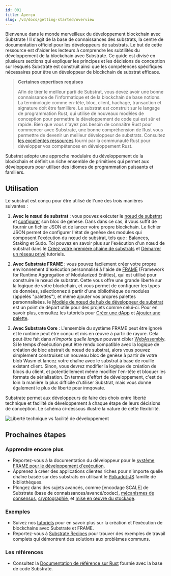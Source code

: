 ```yaml
---
id: 001
title: Aperçu
slug: /v3/docs/getting-started/overview
---
```


Bienvenue dans le monde merveilleux du développement blockchain avec Substrate ! Il s'agit de la base de connaissances des substrats, la
centre de documentation officiel pour les développeurs de substrats. Le but de cette ressource est d'aider les lecteurs à comprendre les subtilités du développement de la blockchain avec Substrate. Ce guide est divisé en plusieurs sections qui
expliquer les principes et les décisions de conception sur lesquels Substrate est construit ainsi que les compétences spécifiques nécessaires pour être un
développeur de blockchain de substrat efficace.

> **Certaines expertises requises**
>
> Afin de tirer le meilleur parti de Substrat, vous devez avoir une bonne connaissance de l'informatique et de la blockchain de base
> notions. La terminologie comme en-tête, bloc, client, hachage, transaction et signature doit être familière. Le substrat est
> construit sur le langage de programmation Rust, qui utilise de nouveaux modèles de conception pour permettre le développement de code qui est
> sûr et rapide. Bien que vous n'ayez pas besoin de connaître Rust pour commencer avec Substrate, une bonne compréhension de Rust
> vous permettre de devenir un meilleur développeur de substrats. Consultez [les excellentes ressources](https://www.rust-lang.org/learn)
> fourni par la communauté Rust pour développer vos compétences en développement Rust.

Substrat adopte une approche modulaire du développement de la blockchain et définit un riche ensemble de primitives qui permet aux développeurs
pour utiliser des idiomes de programmation puissants et familiers.

## Utilisation

Le substrat est conçu pour être utilisé de l'une des trois manières suivantes :

1. **Avec le nœud de substrat** : vous pouvez exécuter le [nœud de substrat](https://github.com/paritytech/substrate/tree/master/bin/node) et
[configurer](https://github.com/paritytech/substrate/blob/master/bin/node/cli/src/chain_spec.rs) son bloc de genèse. Dans
dans ce cas, il vous suffit de fournir un fichier JSON et de lancer votre propre blockchain. Le fichier JSON permet de configurer
l'état de genèse des modules qui composent l'exécution du nœud de substrat, tels que : Balances, Staking et Sudo. Toi
pouvez en savoir plus sur l'exécution d'un nœud de substrat dans le
[Créez votre première chaîne de substrats](tutoriels/create-your-first-substrate-chain) et
[Démarrer un réseau privé](tutoriels/start-a-private-network/index.md) tutoriels.

2. **Avec Substrate FRAME** : vous pouvez facilement créer votre propre environnement d'exécution personnalisé à l'aide de [FRAME](knowledgebase/runtime/frame.md)
(Framework for Runtime Aggregation of Modularized Entities), qui est utilisé pour construire le nœud de substrat. Cette
vous offre une grande liberté sur la logique de votre blockchain, et vous permet de configurer les types de données, sélectionnez
à partir d'une bibliothèque de modules (appelés "palettes"), et même ajouter vos propres palettes personnalisées. le
[Modèle de nœud de hub de développeur de substrat](https://github.com/substrate-developer-hub/substrate-node-template) est un
point de départ utile pour des projets comme celui-ci. Pour en savoir plus, consultez les tutoriels pour
[Créer une dApp](tutoriels/build-a-dapp) et [Ajouter une palette](tutoriels/ajouter-une-palette).

3. **Avec Substrate Core** : L'ensemble du système FRAME peut être ignoré et le runtime peut être conçu et mis en œuvre à partir de
rayure. Cela peut être fait dans _n'importe quelle langue_ pouvant cibler [WebAssembly](https://webassembly.org/). Si le temps d'exécution
peut être rendu compatible avec la logique de création de bloc abstrait du nœud de substrat, alors vous pouvez simplement
construisez un nouveau bloc de genèse à partir de votre blob Wasm et lancez votre chaîne avec le substrat à base de rouille existant
client. Sinon, vous devrez modifier la logique de création de blocs du client, et potentiellement même modifier l'en-tête
et bloquer les formats de sérialisation. En termes d'effort de développement, c'est de loin la manière la plus difficile d'utiliser
Substrat, mais vous donne également le plus de liberté pour innqovate.

Substrate permet aux développeurs de faire des choix entre liberté technique et facilité de développement à chaque étape de leurs décisions de conception. Le schéma ci-dessous illustre la nature de cette flexibilité.

![Liberté technique vs facilité de développement](../../src/images/docs/getting-started/technical-freedom.png)

## Prochaines étapes

### Apprendre encore plus

- Reportez-vous à la documentation du développeur pour le [système FRAME pour le développement d'exécution](basedeconnaissances/exécution).
- Apprenez à créer des applications clientes riches pour n'importe quelle chaîne basée sur des substrats en utilisant le
[Polkadot-JS](knowledgebase/integrate/polkadot-js) famille de bibliothèques.
- Plongez dans des sujets avancés, comme [encodage SCALE] de Substrate (base de connaissances/avancé/codec),
[mécanismes de consensus](basedeconnaissances/avancé/consensus), [cryptographie](basedeconnaissances/avancé/cryptographie), et
[mise en œuvre du stockage](basedeconnaissances/avancée/stockage).

### Exemples

- Suivez nos [tutoriels](../../tutorials) pour en savoir plus sur la création et l'exécution de blockchains avec Substrate et FRAME.
- Reportez-vous à [Substrate Recipes](https://substrate.dev/recipes/) pour trouver des exemples de travail complets qui démontrent
des solutions aux problèmes communs.

### Les références

- Consultez la [Documentation de référence sur Rust](https://substrate.dev/rustdocs) fournie avec la base de code Substrate.
